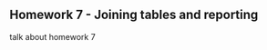 <!-- # Homework 7 - Joining tables and reporting SP2025 -->

## Homework 7 - Joining tables and reporting

talk about homework 7

